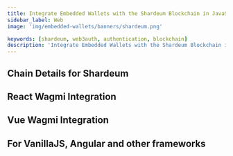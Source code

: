 ```yaml
---
title: Integrate Embedded Wallets with the Shardeum Blockchain in JavaScript
sidebar_label: Web
image: 'img/embedded-wallets/banners/shardeum.png'

keywords: [shardeum, web3auth, authentication, blockchain]
description: 'Integrate Embedded Wallets with the Shardeum Blockchain in JavaScript | Embedded Wallets'
---
```



<SEO
  title="Integrate Embedded Wallets with the Shardeum Blockchain in JavaScript"
  description="Integrate Embedded Wallets with the Shardeum Blockchain in JavaScript | Embedded Wallets"
  image="https://docs.metamask.io/img/embedded-wallets/banners/shardeum.png"
  slug="/embedded-wallets/connect-blockchain/evm/shardeum/web"
/>

## Chain Details for Shardeum

<ChainDetailsShardeum />

## React Wagmi Integration

<ReactWagmiIntegration />

## Vue Wagmi Integration

<VueWagmiIntegration />

## For VanillaJS, Angular and other frameworks

<JsBlockchainMethods />
